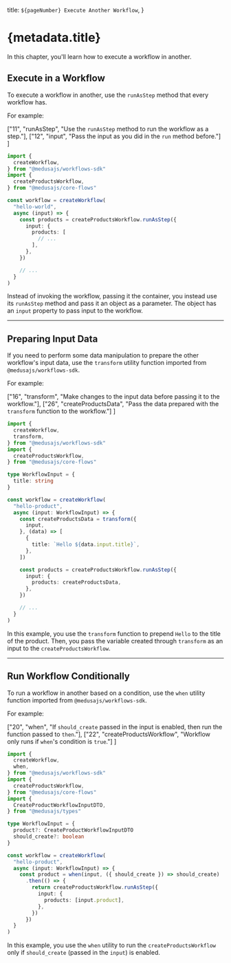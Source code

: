   title: `${pageNumber} Execute Another Workflow`,
}

# {metadata.title}

In this chapter, you'll learn how to execute a workflow in another.

## Execute in a Workflow

To execute a workflow in another, use the `runAsStep` method that every workflow has.

For example:

  ["11", "runAsStep", "Use the `runAsStep` method to run the workflow as a step."],
  ["12", "input", "Pass the input as you did in the `run` method before."]
]

```ts highlights={workflowsHighlights} collapsibleLines="1-7" expandMoreButton="Show Imports"
import {
  createWorkflow,
} from "@medusajs/workflows-sdk"
import { 
  createProductsWorkflow,
} from "@medusajs/core-flows"

const workflow = createWorkflow(
  "hello-world",
  async (input) => {
    const products = createProductsWorkflow.runAsStep({
      input: {
        products: [
          // ...
        ],
      },
    })

    // ...
  }
)
```

Instead of invoking the workflow, passing it the container, you instead use its `runAsStep` method and pass it an object as a parameter. The object has an `input` property to pass input to the workflow.

---

## Preparing Input Data

If you need to perform some data manipulation to prepare the other workflow's input data, use the `transform` utility function imported from `@medusajs/workflows-sdk`.

For example:

  ["16", "transform", "Make changes to the input data before passing it to the workflow."],
  ["26", "createProductsData", "Pass the data prepared with the `transform` function to the workflow."]
]

```ts highlights={transformHighlights} collapsibleLines="1-12"
import {
  createWorkflow,
  transform,
} from "@medusajs/workflows-sdk"
import { 
  createProductsWorkflow,
} from "@medusajs/core-flows"

type WorkflowInput = {
  title: string
}

const workflow = createWorkflow(
  "hello-product",
  async (input: WorkflowInput) => {
    const createProductsData = transform({
      input,
    }, (data) => [
      {
        title: `Hello ${data.input.title}`,
      },
    ])

    const products = createProductsWorkflow.runAsStep({
      input: {
        products: createProductsData,
      },
    })

    // ...
  }
)
```

In this example, you use the `transform` function to prepend `Hello` to the title of the product. Then, you pass the variable created through `transform` as an input to the `createProductsWorkflow`.

---

## Run Workflow Conditionally

To run a workflow in another based on a condition, use the `when` utility function imported from `@medusajs/workflows-sdk`.

For example:

  ["20", "when", "If `should_create` passed in the input is enabled, then run the function passed to `then`."],
  ["22", "createProductsWorkflow", "Workflow only runs if `when`'s condition is `true`."]
]

```ts highlights={whenHighlights} collapsibleLines="1-16"
import {
  createWorkflow,
  when,
} from "@medusajs/workflows-sdk"
import { 
  createProductsWorkflow,
} from "@medusajs/core-flows"
import { 
  CreateProductWorkflowInputDTO,
} from "@medusajs/types"

type WorkflowInput = {
  product?: CreateProductWorkflowInputDTO
  should_create?: boolean
}

const workflow = createWorkflow(
  "hello-product",
  async (input: WorkflowInput) => {
    const product = when(input, ({ should_create }) => should_create)
      .then(() => {
        return createProductsWorkflow.runAsStep({
          input: {
            products: [input.product],
          },
        })
      })
  }
)
```

In this example, you use the `when` utility to run the `createProductsWorkflow` only if `should_create` (passed in the `input`) is enabled.
